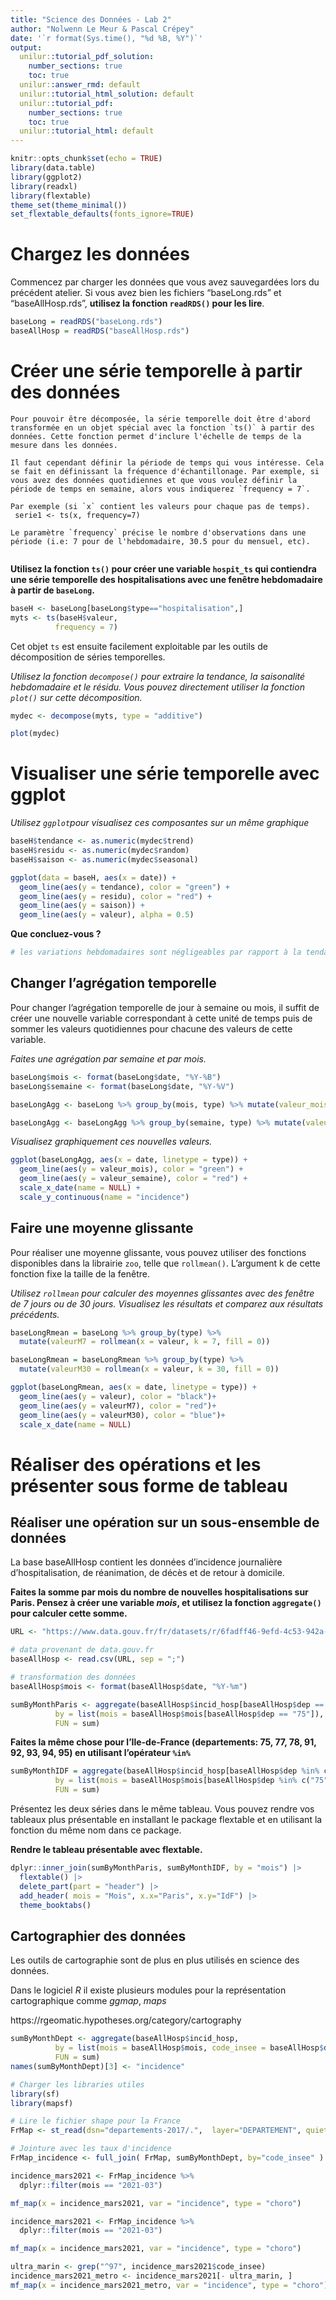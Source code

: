 ```yaml
---
title: "Science des Données - Lab 2"
author: "Nolwenn Le Meur & Pascal Crépey"
date: '`r format(Sys.time(), "%d %B, %Y")`'
output:
  unilur::tutorial_pdf_solution:
    number_sections: true
    toc: true
  unilur::answer_rmd: default
  unilur::tutorial_html_solution: default
  unilur::tutorial_pdf: 
    number_sections: true
    toc: true
  unilur::tutorial_html: default
---
```


```r
knitr::opts_chunk$set(echo = TRUE)
library(data.table)
library(ggplot2)
library(readxl)
library(flextable)
theme_set(theme_minimal())
set_flextable_defaults(fonts_ignore=TRUE)

```

# Chargez les données

Commencez par charger les données que vous avez sauvegardées lors du précédent atelier. Si vous avez bien les fichiers "baseLong.rds" et "baseAllHosp.rds", **utilisez la fonction `readRDS()` pour les lire**.

```r

baseLong = readRDS("baseLong.rds")
baseAllHosp = readRDS("baseAllHosp.rds")
```


# Créer une série temporelle à partir des données

```block
Pour pouvoir être décomposée, la série temporelle doit être d'abord transformée en un objet spécial avec la fonction `ts()` à partir des données. Cette fonction permet d'inclure l'échelle de temps de la mesure dans les données.

Il faut cependant définir la période de temps qui vous intéresse. Cela se fait en définissant la fréquence d'échantillonage. Par exemple, si vous avez des données quotidiennes et que vous voulez définir la période de temps en semaine, alors vous indiquerez `frequency = 7`.

Par exemple (si `x` contient les valeurs pour chaque pas de temps).
 serie1 <- ts(x, frequency=7) 

Le paramètre `frequency` précise le nombre d'observations dans une période (i.e: 7 pour de l'hebdomadaire, 30.5 pour du mensuel, etc).


```

**Utilisez la fonction `ts()` pour créer une variable `hospit_ts` qui contiendra une série temporelle des hospitalisations avec une fenêtre hebdomadaire à partir de `baseLong`.**

```r

baseH <- baseLong[baseLong$type=="hospitalisation",]
myts <- ts(baseH$valeur, 
          frequency = 7)

```

Cet objet `ts` est ensuite facilement exploitable par les outils de décomposition de séries temporelles. 

*Utilisez la fonction `decompose()` pour extraire la tendance, la saisonalité hebdomadaire et le résidu. Vous pouvez directement utiliser la fonction `plot()` sur cette décomposition.*

```r

mydec <- decompose(myts, type = "additive")

plot(mydec)

```

# Visualiser une série temporelle avec ggplot
*Utilisez `ggplot`pour visualisez ces composantes sur un même graphique*

```r

baseH$tendance <- as.numeric(mydec$trend)
baseH$residu <- as.numeric(mydec$random)
baseH$saison <- as.numeric(mydec$seasonal)

ggplot(data = baseH, aes(x = date)) +
  geom_line(aes(y = tendance), color = "green") +
  geom_line(aes(y = residu), color = "red") +
  geom_line(aes(y = saison)) +
  geom_line(aes(y = valeur), alpha = 0.5)

```

**Que concluez-vous ?**

```r
# les variations hebdomadaires sont négligeables par rapport à la tendance. Les variations "aléatoires" ne semblent pas l'être totalement et semblent être plus importante lors des phases d'incidence forte -> processus multiplicatifs plutôt qu'additif
```

## Changer l'agrégation temporelle

Pour changer l'agrégation temporelle de jour à semaine ou mois, il suffit de créer une nouvelle variable correspondant à cette unité de temps puis de sommer les valeurs quotidiennes pour chacune des valeurs de cette variable.

*Faites une agrégation par semaine et par mois.*

```r

baseLong$mois <- format(baseLong$date, "%Y-%B")
baseLong$semaine <- format(baseLong$date, "%Y-%V")

baseLongAgg <- baseLong %>% group_by(mois, type) %>% mutate(valeur_mois = sum(valeur))

baseLongAgg <- baseLongAgg %>% group_by(semaine, type) %>% mutate(valeur_semaine = sum(valeur))


```

*Visualisez graphiquement ces nouvelles valeurs.*

```r

ggplot(baseLongAgg, aes(x = date, linetype = type)) +
  geom_line(aes(y = valeur_mois), color = "green") +
  geom_line(aes(y = valeur_semaine), color = "red") + 
  scale_x_date(name = NULL) +
  scale_y_continuous(name = "incidence")


```

## Faire une moyenne glissante

Pour réaliser une moyenne glissante, vous pouvez utiliser des fonctions disponibles dans la librairie `zoo`, telle que `rollmean()`. L'argument k de cette fonction fixe la taille de la fenêtre. 

*Utilisez `rollmean` pour calculer des moyennes glissantes avec des fenêtre de 7 jours ou de 30 jours. Visualisez les résultats et comparez aux résultats précédents.*

```r

baseLongRmean = baseLong %>% group_by(type) %>% 
  mutate(valeurM7 = rollmean(x = valeur, k = 7, fill = 0))

baseLongRmean = baseLongRmean %>% group_by(type) %>% 
  mutate(valeurM30 = rollmean(x = valeur, k = 30, fill = 0))

ggplot(baseLongRmean, aes(x = date, linetype = type)) +
  geom_line(aes(y = valeur), color = "black")+
  geom_line(aes(y = valeurM7), color = "red")+
  geom_line(aes(y = valeurM30), color = "blue")+
  scale_x_date(name = NULL) 

```


# Réaliser des opérations et les présenter sous forme de tableau

## Réaliser une opération sur un sous-ensemble de données

La base baseAllHosp contient les données d'incidence journalière d'hospitalisation, de réanimation, de décès et de retour à domicile.

**Faites la somme par mois du nombre de nouvelles hospitalisations sur Paris. Pensez à créer une variable  *mois*, et utilisez la fonction `aggregate()` pour calculer cette somme. **

```r

URL <- "https://www.data.gouv.fr/fr/datasets/r/6fadff46-9efd-4c53-942a-54aca783c30c"

# data provenant de data.gouv.fr
baseAllHosp <- read.csv(URL, sep = ";")

# transformation des données
baseAllHosp$mois <- format(baseAllHosp$date, "%Y-%m")

sumByMonthParis <- aggregate(baseAllHosp$incid_hosp[baseAllHosp$dep == "75"], 
          by = list(mois = baseAllHosp$mois[baseAllHosp$dep == "75"]), 
          FUN = sum)

```

**Faites la même chose pour l'Ile-de-France (departements: 75, 77, 78, 91, 92, 93, 94, 95) en utilisant l'opérateur `%in%` **

```r
sumByMonthIDF = aggregate(baseAllHosp$incid_hosp[baseAllHosp$dep %in% c("75", "77", "78", "91", "92", "93" , "94", "95") ], 
          by = list(mois = baseAllHosp$mois[baseAllHosp$dep %in% c("75", "77", "78", "91", "92", "93" , "94", "95")]), 
          FUN = sum)

```

Présentez les deux séries dans le même tableau. Vous pouvez rendre vos tableaux plus présentable en installant le package flextable et en utilisant la fonction du même nom dans ce package. 

**Rendre le tableau présentable avec flextable.**

```r

dplyr::inner_join(sumByMonthParis, sumByMonthIDF, by = "mois") |>
  flextable() |> 
  delete_part(part = "header") |> 
  add_header( mois = "Mois", x.x="Paris", x.y="IdF") |>
  theme_booktabs()

```

## Cartographier des données

Les outils de cartographie sont de plus en plus utilisés en science des données. 

Dans le logiciel *R* il existe plusieurs modules pour la représentation cartographique comme *ggmap*, *maps*

https://rgeomatic.hypotheses.org/category/cartography

```r
sumByMonthDept <- aggregate(baseAllHosp$incid_hosp, 
          by = list(mois = baseAllHosp$mois, code_insee = baseAllHosp$dep), 
          FUN = sum)
names(sumByMonthDept)[3] <- "incidence"
```

```r

# Charger les libraries utiles
library(sf)
library(mapsf)

# Lire le fichier shape pour la France
FrMap <- st_read(dsn="departements-2017/.",  layer="DEPARTEMENT", quiet = TRUE)

# Jointure avec les taux d'incidence
FrMap_incidence <- full_join( FrMap, sumByMonthDept, by="code_insee" )
```



```r
incidence_mars2021 <- FrMap_incidence %>% 
  dplyr::filter(mois == "2021-03")

mf_map(x = incidence_mars2021, var = "incidence", type = "choro")
```


```r
incidence_mars2021 <- FrMap_incidence %>% 
  dplyr::filter(mois == "2021-03")

mf_map(x = incidence_mars2021, var = "incidence", type = "choro")
```


```r
ultra_marin <- grep("^97", incidence_mars2021$code_insee)
incidence_mars2021_metro <- incidence_mars2021[- ultra_marin, ]
mf_map(x = incidence_mars2021_metro, var = "incidence", type = "choro")

```

